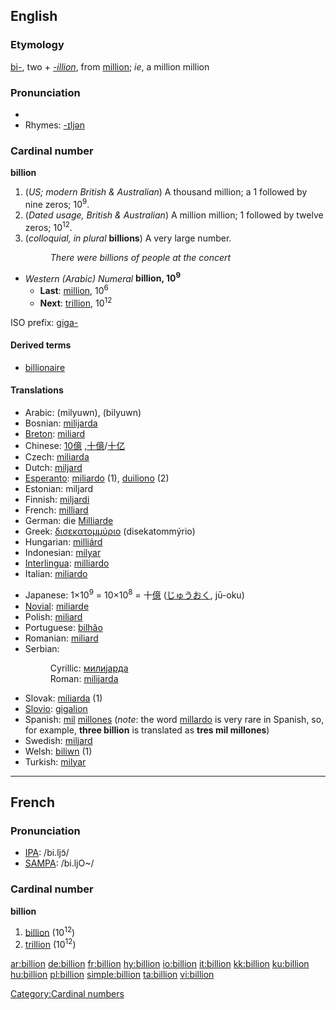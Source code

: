 ==English==

===Etymology===
[[bi-]], two + ''[[-illion]]'', from [[million]]; ''ie'', a million million

===Pronunciation===
*{{audio|en-us-billion.ogg|Audio (US)}}
*Rhymes: [[Rhymes:English:-ɪljən|-ɪljən]]

===Cardinal number===
'''billion'''

# (''US; modern British & Australian'') A thousand million; a 1 followed by nine zeros; 10<sup>9</sup>.
# (''Dated usage, British & Australian'') A million million; 1 followed by twelve zeros; 10<sup>12</sup>.
# (''colloquial, in plural'' '''billions''') A very large number.
#: ''There were billions of people at the concert''

*''Western (Arabic) Numeral'' '''billion, 10<sup>9</sup>'''
**'''Last''': [[million]], 10<sup>6</sup>
**'''Next''': [[trillion]], 10<sup>12</sup>

ISO prefix: [[giga-]]

====Derived terms====
*[[billionaire]]

====Translations====
{{top}}
*Arabic: {{ARchar|[[مليار|مِلْيُون]]}} (milyuwn), {{ARchar|[[بليون]]}} (bilyuwn)
*Bosnian: [[milijarda#Bosnian|milijarda]] {{f}}
*[[Breton]]: [[miliard]]
*Chinese: [[10億]] ,[[十億]]/[[十亿]]
*Czech: [[miliarda]]
*Dutch: [[miljard]] {{n}}
*[[Esperanto]]: [[miliardo]] (1), [[duiliono]] (2)
*Estonian: miljard
*Finnish: [[miljardi]]
*French: [[milliard]] {{m}}
*German: die [[Milliarde]] {{f}}
*Greek: [[δισεκατομμύριο]] (disekatommýrio)
*Hungarian: [[milliárd]]
*Indonesian: [[milyar]]
*[[Interlingua]]: [[milliardo]]
*Italian: [[miliardo]]
{{mid}}
*Japanese: 1×10<sup>9</sup> = 10×10<sup>8</sup> = 十[[億]] ([[じゅう]][[おく]], jū-oku)
*[[Novial]]: [[miliarde]]
*Polish: [[miliard]]
*Portuguese: [[bilhão]]
*Romanian: [[miliard]] {{n}}
*Serbian:
*:Cyrillic: [[милијарда#Serbian|милијарда]] {{f}}
*:Roman: [[milijarda#Serbian|milijarda]] {{f}}
*Slovak: [[miliarda]] {{f}} (1)
*[[Slovio]]: [[gigalion]]
*Spanish: [[mil]] [[millón|millones]] (''note'': the word [[millardo]] is very rare in Spanish, so, for example, '''three billion''' is translated as '''tres mil millones''')
*Swedish: [[miljard]]
*Welsh: [[biliwn]] (1)
*Turkish: [[milyar]]
{{bottom}}

----

==French==

===Pronunciation===
*[[w:IPA|IPA]]: /bi.ljɔ̃/
*[[w:SAMPA|SAMPA]]: /bi.ljO~/

===Cardinal number===
'''billion'''

# [[#English|billion]] (10<sup>12</sup>)
# [[trillion]] (10<sup>12</sup>)

[[Category:Cardinal numbers]]

[[ar:billion]]
[[de:billion]]
[[fr:billion]]
[[hy:billion]]
[[io:billion]]
[[it:billion]]
[[kk:billion]]
[[ku:billion]]
[[hu:billion]]
[[pl:billion]]
[[simple:billion]]
[[ta:billion]]
[[vi:billion]]